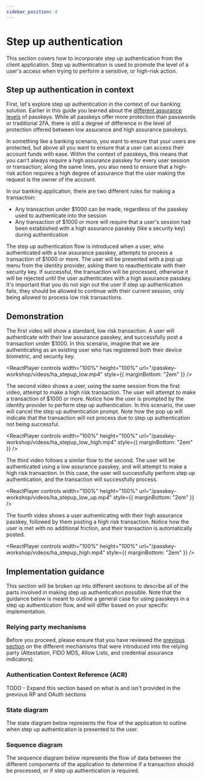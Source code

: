```yaml
---
sidebar_position: 4
---
```



# Step up authentication

This section covers how to incorporate step up authentication from the client application. Step up authentication is used to promote the level of a user's access when trying to perform a sensitive, or high-risk action.

## Step up authentication in context

First, let's explore step up authentication in the context of our banking solution. Earlier in this guide you learned about the [different assurance levels](/docs/high_assurance/assurance) of passkeys. While all passkeys offer more protection than passwords or traditional 2FA, there is still a degree of difference in the level of protection offered between low assurance and high assurance passkeys.

In something like a banking scenario, you want to ensure that your users are protected, but above all you want to ensure that a user can access their account funds with ease. Within the context of passkeys, this means that you can't always require a high assurance passkey for every user session or transaction; along the same lines, you also need to ensure that a high-risk action requires a high degree of assurance that the user making the request is the owner of the account.

In our banking application, there are two different rules for making a transaction:

- Any transaction under $1000 can be made, regardless of the passkey used to authenticate into the session
- Any transaction of $1000 or more will require that a user's session had been established with a high assurance passkey (like a security key) during authentication

The step up authentication flow is introduced when a user, who authenticated with a low assurance passkey, attempts to process a transaction of $1000 or more. The user will be presented with a pop up menu from the identity provider, asking them to reauthenticate with their security key. If successful, the transaction will be processed, otherwise it will be rejected until the user authenticates with a high assurance passkey. It's important that you do not sign out the user if step up authentication fails, they should be allowed to continue with their current session, only being allowed to process low risk transactions.

## Demonstration

The first video will show a standard, low risk transaction. A user will authenticate with their low assurance passkey, and successfully post a transaction under $1000. In this scenario, imagine that we are authenticating as an existing user who has registered both their device biometric, and security key.

<ReactPlayer
  controls
  width="100%"
  height="100%"
  url="/passkey-workshop/videos/ha_stepup_low.mp4"
  style={{ marginBottom: "2em" }}
/>

The second video shows a user, using the same session from the first video, attempt to make a high risk transaction. The user will attempt to make a transaction of $1000 or more. Notice how the user is prompted by the identity provider to perform step up authentication. In this scenario, the user will cancel the step up authentication prompt. Note how the pop up will indicate that the transaction will not process due to step up authentication not being successful.

<ReactPlayer
  controls
  width="100%"
  height="100%"
  url="/passkey-workshop/videos/ha_stepup_low_high.mp4"
  style={{ marginBottom: "2em" }}
/>

The third video follows a similar flow to the second. The user will be authenticated using a low assurance passkey, and will attempt to make a high risk transaction. In this case, the user will successfully perform step up authentication, and the transaction will successfully process.

<ReactPlayer
  controls
  width="100%"
  height="100%"
  url="/passkey-workshop/videos/ha_stepup_low_up.mp4"
  style={{ marginBottom: "2em" }}
/>

The fourth video shows a user authenticating with their high assurance passkey, followed by them posting a high risk transaction. Notice how the user is met with no additional friction, and their transaction is automatically posted.

<ReactPlayer
  controls
  width="100%"
  height="100%"
  url="/passkey-workshop/videos/ha_stepup_high.mp4"
  style={{ marginBottom: "2em" }}
/>

## Implementation guidance

This section will be broken up into different sections to describe all of the parts involved in making step up authentication possible. Note that the guidance below is meant to outline a general case for using passkeys in a step up authentication flow, and will differ based on your specific implementation.

### Relying party mechanisms

Before you proceed, please ensure that you have reviewed the [previous section](/TODO) on the different mechanisms that were introduced into the relying party (Attestation, FIDO MDS, Allow Lists, and credential assurance indicators).

### Authentication Context Reference (ACR)

TODO - Expand this section based on what is and isn't provided in the previous RP and OAuth sections

### State diagram

The state diagram below represents the flow of the application to outline when step up authentication is presented to the user.

### Sequence diagram

The sequence diagram below represents the flow of data between the different components of the application to determine if a transaction should be processed, or if step up authentication is required.
